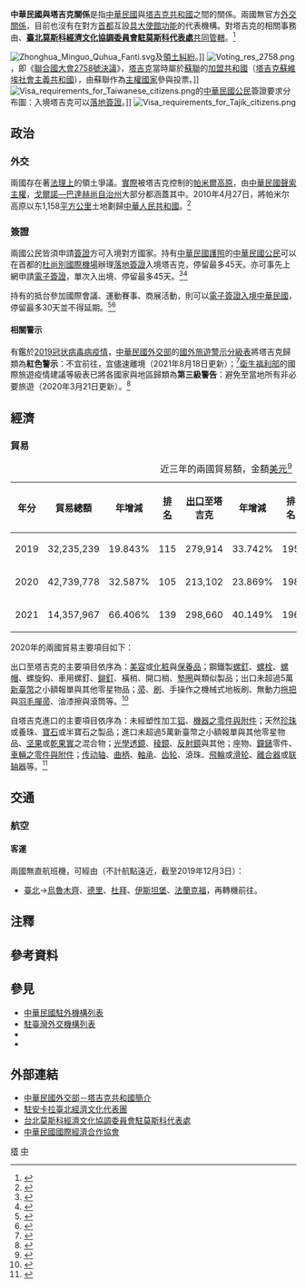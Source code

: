 {{noteTA
|G1=Medicine
|1=zh-hans:台; zh-hant:臺;
|2=zh-hans:塔吉克斯坦共和国; zh-hant:塔吉克斯坦共和國; zh-tw:塔吉克共和國;
|3=zh-hans:塔吉克斯坦; zh-hant:塔吉克斯坦; zh-tw:塔吉克;
|4=zh-hans:塔吉克苏维埃社会主义共和国; zh-hant:塔吉克蘇維埃社會主義共和國;
|5=zh-hant:杜拜; zh-cn:迪拜; zh-sg:杜拜;
|6=zh-hant:伊斯坦堡; zh-cn:伊斯坦布尔; zh-sg:伊斯坦堡;
}}

{{not|中塔關係}}

{{Infobox Bilateral relations|中華民國與塔吉克|ROC|TJK|filetype=png}}

'''中華民國與塔吉克關係'''是指[[中華民國|中華民國]]與[[塔吉克共和國|塔吉克共和國]]之間的關係。兩國無官方[[外交#外交上的承認|外交關係]]，目前也沒有在對方[[首都|首都]]互設[[實質大使館|具大使館功能]]的代表機構。對塔吉克的相關事務由'''{{link-en|駐安卡拉臺北經濟文化代表團|Taipei Economic and Cultural Mission in Ankara}}'''、'''[[臺北莫斯科經濟文化協調委員會駐莫斯科代表處|臺北莫斯科經濟文化協調委員會駐莫斯科代表處]]'''[[兼轄|共同管轄]]。<ref>{{Cite web |url = https://www.boca.gov.tw/sp-foof-countrycp-03-140-12370-03-1.html |title = 駐館位置及聯絡方式 |publisher = [[中華民國外交部|中華民國外交部]] [[外交部領事事務局|領事事務局]] |access-date = 2017-12-16 |archive-date = 2017-12-22 |archive-url = https://web.archive.org/web/20171222050642/https://www.boca.gov.tw/sp-foof-countrycp-03-140-12370-03-1.html }}</ref>

[[File:Zhonghua_Minguo_Quhua_Fanti.svg|thumb]]及[[中華民國疆域#領土爭議|領土糾紛]]。]]
[[File:Voting_res_2758.png|thumb]]，即《[[聯合國大會2758號決議|聯合國大會2758號決議]]》，[[塔吉克斯坦|塔吉克]]當時屬於[[蘇聯|蘇聯]]的[[加盟共和國|加盟共和國]]（[[塔吉克蘇維埃社會主義共和國|塔吉克蘇維埃社會主義共和國]]），由蘇聯作為[[主權國家|主權國家]]參與投票。]]
[[File:Visa_requirements_for_Taiwanese_citizens.png|thumb]]的[[中華民國國民|中華民國公民]]簽證要求分布圖：入境塔吉克可以[[簽證#落地签证|落地簽證]]。]]
[[File:Visa_requirements_for_Tajik_citizens.png|thumb]]

==政治==
===外交===
{{see also|中華民國外交|{{link-en|塔吉克外交|Foreign relations of Tajikistan}}}}
兩國存在著[[法理|法理上]]的領土爭議。[[De_facto|實際]]被塔吉克控制的[[帕米爾高原|帕米爾高原]]，由[[中華民國疆域#領土爭議|中華民國聲索主權]]，[[戈爾諾—巴達赫尚自治州|戈爾諾—巴達赫尚自治州]]大部分都涵蓋其中。2010年4月27日，{{link-en|塔吉克政府|Politics of Tajikistan}}將帕米尔高原以东1,158[[平方公里|平方公里]]土地劃歸[[中華人民共和國|中華人民共和國]]。<ref>{{Cite web |url = http://news.ifeng.com/mainland/detail_2011_10/01/9614237_0.shtml |author = 陈思强 |date = 2011年10月1日 |title = 中塔新划定国界交接 1158平方公里国土回归(图) |publisher = [[鳳凰衛視#鳳凰網|鳳凰網]] |accessdate = 2015年10月17日 |archive-date = 2016年3月9日 |archive-url = https://web.archive.org/web/20160309074859/http://news.ifeng.com/mainland/detail_2011_10/01/9614237_0.shtml |dead-url = no }}</ref>

===簽證===
{{see also|中華民國簽證政策|中華民國公民簽證要求}}
{{see also|{{link-en|塔吉克簽證政策|Visa policy of Tajikistan}}|{{link-en|塔吉克公民簽證要求|Visa requirements for Tajik citizens}}}}
兩國公民皆須申請[[簽證|簽證]]方可入境對方國家。持有[[中華民國護照|中華民國護照]]的[[中華民國國民|中華民國公民]]可以在首都的[[杜尚別國際機場|杜尚別國際機場]]辦理[[簽證#落地签证|落地簽證]]入境塔吉克，停留最多45天。亦可事先上網申請[[簽證#电子签证|電子簽證]]，單次入出境、停留最多45天。<ref>{{Cite web |url = https://www.boca.gov.tw/sp-foof-countrycp-03-140-12370-02-1.html |title = 簽證及入境須知 |publisher = 外交部領事事務局 |access-date = 2017-12-16 |archive-date = 2017-12-22 |archive-url = https://web.archive.org/web/20171222050826/https://www.boca.gov.tw/sp-foof-countrycp-03-140-12370-02-1.html }}</ref><ref>{{Cite web |url = https://www.mofa.gov.tw/ArrivalVisa.aspx?n=546&AreaSN=3 |title = 落地簽證資訊 |publisher = 中華民國外交部 |access-date = 2021-03-15 |archive-date = 2022-03-02 |archive-url = https://web.archive.org/web/20220302054800/https://www.mofa.gov.tw/ArrivalVisa.aspx?n=546&AreaSN=3 }}</ref>

持有{{link-en|塔吉克護照|Tajik passport}}的{{link-en|塔吉克人口|Demographics of Tajikistan|塔吉克公民}}抵台參加國際會議、運動賽事、商展活動，則可以[[中華民國簽證政策#电子签证|電子簽證入境中華民國]]，停留最多30天並不得延期。<ref>{{Cite web |url = https://www.boca.gov.tw/cp-228-4488-8208a-1.html |title = 誰具備申請電子簽證的資格? |publisher = 外交部領事事務局 |access-date = 2018-12-15 |archive-date = 2018-12-09 |archive-url = https://web.archive.org/web/20181209124657/https://www.boca.gov.tw/cp-228-4488-8208a-1.html }}</ref><ref>{{Cite web|url = https://www.boca.gov.tw/cp-215-643-5e740-1.html|title = 我的電子簽證效期多久？|publisher = 外交部領事事務局|access-date = 2018-03-27|archive-date = 2018-03-27|archive-url = https://web.archive.org/web/20180327023606/https://www.boca.gov.tw/cp-215-643-5e740-1.html}}</ref>

====相關警示====
有鑑於[[2019冠状病毒病疫情|2019冠状病毒病疫情]]，[[中華民國外交部|中華民國外交部]]的[[國外旅遊警示分級表|國外旅遊警示分級表]]將塔吉克歸類為'''紅色警示'''：不宜前往，宜儘速離境（2021年8月18日更新）；<ref>{{Cite web |url = https://www.boca.gov.tw/sp-trwa-list-1.html |title = 國外旅遊警示分級表 |publisher = 外交部領事事務局 |access-date = 2022-01-30 |archive-date = 2020-02-08 |archive-url = https://web.archive.org/web/20200208022958/https://www.boca.gov.tw/sp-trwa-list-1.html }}</ref>[[中華民國衛生福利部|衛生福利部]]的國際旅遊疫情建議等級表已將各國家與地區歸類為'''第三級警告'''：避免至當地所有非必要旅遊（2020年3月21日更新）。<ref>{{Cite web |url = https://www.cdc.gov.tw/CountryEpidLevel/GetPrescription/552?uacid=429 |title = 國際旅遊疫情建議等級 |publisher = [[中華民國衛生福利部|中華民國衛生福利部]] |access-date = 2020-11-09 |archive-date = 2020-11-15 |archive-url = https://web.archive.org/web/20201115041305/https://www.cdc.gov.tw/CountryEpidLevel/GetPrescription/552?uacid=429 }}</ref>

==經濟==
{{see also|臺灣經濟|塔吉克經濟}}
===貿易===
{|class=wikitable
|+近三年的兩國貿易額，金額[[美元|美元]]<ref>{{Cite web|url = https://cuswebo.trade.gov.tw/|title = 中華民國進出口貿易統計|publisher = [[中華民國經濟部|中華民國經濟部]] [[經濟部國際貿易局|國際貿易局]]|access-date = 2021-05-05|archive-date = 2016-03-09|archive-url = https://web.archive.org/web/20160309193715/http://cus93.trade.gov.tw/FSCI/}}</ref>
!年分!!貿易總額!!年增減!![[世界政區索引|排名]]!![[出口贸易|出口]]至塔吉克!!年增減!!排名!!自塔吉克[[进口贸易|進口]]!!年增減!!排名
|-
| 2019 || 32,235,239 || {{increase}}19.843% || 115 || 279,914 || {{decrease}}33.742% || 195 || 31,955,325 || {{increase}}20.698% || 90
|-
| 2020 || 42,739,778 || {{increase}}32.587% || 105 || 213,102 || {{decrease}}23.869% || 198 || 42,526,676 || {{increase}}33.082% || 86
|-
| 2021 || 14,357,967 || {{decrease}}66.406% || 139 || 298,660 || {{increase}}40.149% || 196 || 14,059,307 || {{decrease}}66.940% || 107
|}

2020年的兩國貿易主要項目如下：

出口至塔吉克的主要項目依序為：[[美容|美容]]或[[化妝品|化粧]]與[[保養品|保養品]]；鋼鐵製[[螺絲|螺釘]]、[[螺栓|螺栓]]、[[螺母|螺帽]]、螺旋鈎、車用螺釘、[[鉚釘|鉚釘]]、橫梢、開口梢、[[墊圈|墊圈]]與類似製品；出口未超過5萬[[新臺幣|新臺幣]]之小額報單與其他零星物品；[[帚|帚]]、[[刷子|刷]]、手操作之機械式地板刷、無動力[[拖把|拖把]]與[[雞毛撢子|羽毛撣帚]]、油漆擦與滾筒等。<ref>{{Cite web |url = https://www.taitraesource.com/default.asp |title = 近二年我國對當地出口主要產品 |publisher = [[中華民國對外貿易發展協會|中華民國對外貿易發展協會]] |access-date = 2021-09-24 |archive-date = 2015-09-17 |archive-url = https://web.archive.org/web/20150917081855/http://www.taitraesource.com/default.asp }}</ref>

自塔吉克進口的主要項目依序為：未經塑性加工[[铝|铝]]、[[机械零件|機器之零件與附件]]；天然[[珍珠|珍珠]]或養珠、[[寶石|寶石]]或半寶石之製品；進口未超過5萬新臺幣之小額報單與其他零星物品、[[坚果|坚果]]或[[果乾|乾果實]]之混合物；[[透镜|光學透鏡]]、[[稜鏡|稜鏡]]、[[鏡|反射鏡]]與其他{{link-en|光學元件|Category:Optical components}}；座物、[[時鐘|鐘]][[手表|錶]]零件、[[汽車零組件列表|車輛之零件與附件]]；[[传动轴|传动轴]]、[[曲柄|曲柄]]、[[軸承|軸承]]、[[齿轮|齿轮]]、滾珠、[[飛輪|飛輪]]或[[滑轮|滑轮]]、[[離合器|離合器]]或[[联轴器|联轴器]]等。<ref>{{Cite web |url = https://www.taitraesource.com/default.asp |title = 近二年我國自當地進口主要產品 |publisher = 中華民國對外貿易發展協會 |access-date = 2021-09-24 |archive-date = 2015-09-17 |archive-url = https://web.archive.org/web/20150917081855/http://www.taitraesource.com/default.asp }}</ref>

==交通==
{{see also|臺灣交通|{{link-en|塔吉克交通|Transport in Tajikistan}}}}
===航空===
<!-- 參考自中文、英文維基相關條目 -->
====客運====
兩國無直航班機，可經由（不計航點遠近，截至2019年12月3日{{noteTag|有鑑於[[2019冠状病毒病疫情|2019冠状病毒病疫情]]影響，暫停更新。}}）：

*[[臺灣桃園國際機場|臺北]]→[[烏魯木齊地窩堡國際機場|烏魯木齊]]、[[英迪拉·甘地國際機場|德里]]、[[杜拜國際機場|杜拜]]、[[伊斯坦堡機場|伊斯坦堡]]、[[法蘭克福國際機場|法蘭克福]]，再轉機前往{{Link-en|塔吉克機場列表|List of airports in Tajikistan|塔吉克的國際機場}}。

==注釋==
{{noteFoot}}

==參考資料==
{{reflist|2}}

==參見==
{{Portal box|國際關係|中華民國|塔吉克|蘇聯|image2=Flag of the Republic of China.svg|image3=Flag of Tajikistan.svg}}
*[[中華民國駐外機構列表|中華民國駐外機構列表]]
*[[駐臺灣外交機構列表|駐臺灣外交機構列表]]
*{{link-en|塔吉克駐外機構列表|List of diplomatic missions of Tajikistan}}
*{{link-en|駐塔吉克外交機構列表|List of diplomatic missions in Tajikistan}}

==外部連結==
*[https://www.mofa.gov.tw/CountryInfo.aspx?CASN=3&n=162&sms=33&s=146 中華民國外交部－塔吉克共和國簡介]
*[http://www.roc-taiwan.org/TR/mp.asp?mp=651 駐安卡拉臺北經濟文化代表團]
*[http://www.roc-taiwan.org/RU/mp.asp?mp=237 台北莫斯科經濟文化協調委員會駐莫斯科代表處]
*[http://www.cieca.org.tw/style/frame/m9/faq.asp?lang=1&customer_id=2998&content_set=color_1&name_id=151617&Directory_ID=3223 中華民國國際經濟合作協會]

{{中華民國外交}}
{{塔吉克斯坦外交}}

[[Category:中華民國雙邊關係|塔]]
[[Category:塔吉克斯坦雙邊關係|中]]